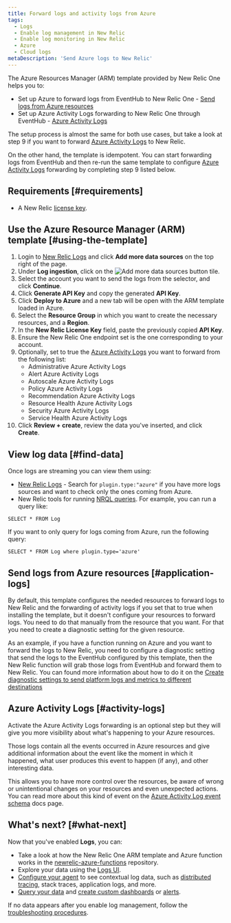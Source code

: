 ```yaml
---
title: Forward logs and activity logs from Azure
tags:
  - Logs
  - Enable log management in New Relic
  - Enable log monitoring in New Relic
  - Azure
  - Cloud logs
metaDescription: 'Send Azure logs to New Relic'
---
```


The Azure Resources Manager (ARM) template provided by New Relic One helps you to:

- Set up Azure to forward logs from EventHub to New Relic One - [Send logs from Azure resources](#application-logs)
- Set up Azure Activity Logs forwarding to New Relic One through EventHub - [Azure Activity Logs](#activity-logs)

The setup process is almost the same for both use cases, but take a look at step 9 if you want to forward [Azure Activity Logs](https://docs.microsoft.com/en-us/azure/azure-monitor/essentials/activity-log) to New Relic.

On the other hand, the template is idempotent. You can start forwarding logs from EventHub and then re-run the same template to configure [Azure Activity Logs](https://docs.microsoft.com/en-us/azure/azure-monitor/essentials/activity-log) forwarding by completing step 9 listed below.

## Requirements [#requirements]

- A New Relic [license key](/docs/apis/intro-apis/new-relic-api-keys/#ingest-license-key).

## Use the Azure Resource Manager (ARM) template [#using-the-template]

1. Login to [New Relic Logs](https://one.newrelic.com/launcher/logger.log-launcher) and click **Add more data sources** on the top right of the page.
2. Under **Log ingestion**, click on the ![Add more data sources button](./images/azure-tile.png) tile.
3. Select the account you want to send the logs from the selector, and click **Continue**.
4. Click **Generate API Key** and copy the generated **API Key**.
5. Click **Deploy to Azure** and a new tab will be open with the ARM template loaded in Azure.
6. Select the **Resource Group** in which you want to create the necessary resources, and a **Region**.
7. In the **New Relic License Key** field, paste the previously copied **API Key**.
8. Ensure the New Relic One endpoint set is the one corresponding to your account.
9. Optionally, set to true the [Azure Activity Logs](https://docs.microsoft.com/en-us/azure/azure-monitor/essentials/activity-log) you want to forward from the following list:
   - Administrative Azure Activity Logs
   - Alert Azure Activity Logs
   - Autoscale Azure Activity Logs
   - Policy Azure Activity Logs
   - Recommendation Azure Activity Logs
   - Resource Health Azure Activity Logs
   - Security Azure Activity Logs
   - Service Health Azure Activity Logs
10. Click **Review + create**, review the data you've inserted, and click **Create**.

## View log data [#find-data]

Once logs are streaming you can view them using:

- [New Relic Logs](https://one.newrelic.com/launcher/logger.log-launcher) - Search for `plugin.type:"azure"` if you have more logs sources and want to check only the ones coming from Azure.
- New Relic tools for running [NRQL queries](/docs/chart-builder/use-chart-builder/choose-data/use-advanced-nrql-mode-specify-data). For example, you can run a query like:

```
SELECT * FROM Log
```

If you want to only query for logs coming from Azure, run the following query:

```
SELECT * FROM Log where plugin.type='azure'
```

## Send logs from Azure resources [#application-logs]

By default, this template  configures the needed resources to forward logs to New Relic and the forwarding of activity logs if you set that to true when installing the template, but it doesn't configure your resources to forward logs. You need to do that manually from the resource that you want. For that you need to create a diagnostic setting for the given resource.

As an example, if you have a function running on Azure and you want to forward the logs to New Relic, you need to configure
a diagnostic setting that send the logs to the EventHub configured by this template, then the New Relic function will grab those logs from EventHub and forward them to New Relic. You can found more information about how to
do it on the [Create diagnostic settings to send platform logs and metrics to different destinations](https://docs.microsoft.com/en-us/azure/azure-monitor/essentials/diagnostic-settings?tabs=CMD)

## Azure Activity Logs [#activity-logs]

Activate the Azure Activity Logs forwarding is an optional step but they will give you more visibility about what's happening to your Azure resources.

Those logs contain all the events occurred in Azure resources and give additional information about the event like the moment in which it happened, what user produces this event to happen (if any), and other interesting data.

This allows you to have more control over the resources, be aware of wrong or unintentional changes on your resources and even unexpected actions. You can read more about this kind of event on the [Azure Activity Log event schema](https://docs.microsoft.com/en-us/azure/azure-monitor/essentials/activity-log-schema) docs page.

## What's next? [#what-next]

Now that you've enabled **Logs**, you can:

- Take a look at how the New Relic One ARM template and Azure function works in the [newrelic-azure-functions](https://github.com/newrelic/newrelic-azure-functions) repository.
- Explore your data using the [Logs UI](/docs/explore-your-data-new-relic-logs-ui).
- [Configure your agent](/docs/logs/new-relic-logs/enable-logs-context/enable-logs-context-apm-agents) to see contextual log data, such as [distributed tracing](/docs/understand-dependencies/distributed-tracing/get-started/introduction-distributed-tracing), stack traces, application logs, and more.
- [Query your data](/docs/using-new-relic/data/understand-data/query-new-relic-data) and [create custom dashboards](/docs/dashboards/new-relic-one-dashboards/get-started/introduction-new-relic-one-dashboards) or [alerts](/docs/alerts/new-relic-alerts/configuring-alert-policies/create-edit-or-find-alert-policy).

If no data appears after you enable log management, follow the [troubleshooting procedures](/docs/logs/new-relic-logs/troubleshooting/no-data-appears-logs).

